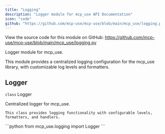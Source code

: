 ```yaml
---
title: "Logging"
description: "Logger module for mcp_use API Documentation"
icon: "code"
github: "https://github.com/mcp-use/mcp-use/blob/main/mcp_use/logging.py"
---
```



<Callout type="info" title="Source Code">
View the source code for this module on GitHub: <a href='https://github.com/mcp-use/mcp-use/blob/main/mcp_use/logging.py' target='_blank' rel='noopener noreferrer'>https://github.com/mcp-use/mcp-use/blob/main/mcp_use/logging.py</a>
</Callout>

Logger module for mcp_use.

This module provides a centralized logging configuration for the mcp_use library,
with customizable log levels and formatters.

## Logger

<div>
<RandomGradientBackground className="rounded-lg p-4 w-full h-full rounded-full">
<div className="text-black">
<div className="text-black font-bold text-xl mb-2 mt-8"><code className="!text-black">class</code> Logger</div>

Centralized logger for mcp_use.

    This class provides logging functionality with configurable levels,
    formatters, and handlers.

</div>
</RandomGradientBackground>
```python
from mcp_use.logging import Logger
```

</div>
